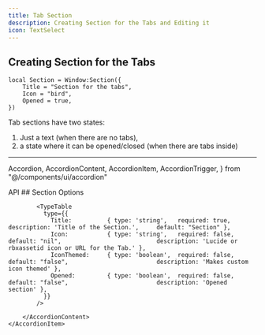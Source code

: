 ```yaml
---
title: Tab Section
description: Creating Section for the Tabs and Editing it
icon: TextSelect
---
```





<Banner 
    alt="Banner" 
    src="/banners/tabsection.jpg" 
/>


## Creating Section for the Tabs

```luau
local Section = Window:Section({
    Title = "Section for the tabs",
    Icon = "bird",
    Opened = true,
})
```

Tab sections have two states: 
1. Just a text (when there are no tabs), 
2. a state where it can be opened/closed (when there are tabs inside)



<hr/>

  Accordion,
  AccordionContent,
  AccordionItem,
  AccordionTrigger,
} from "@/components/ui/accordion"

<Accordion type="single"  collapsible>
    <AccordionItem value="item-1">
        <AccordionTrigger>API</AccordionTrigger>
        <AccordionContent>
            ## Section Options
            
            <TypeTable
              type={{
                Title:          { type: 'string',   required: true,  description: 'Title of the Section.',     default: "Section" },
                Icon:           { type: 'string',   required: false, default: "nil",                           description: 'Lucide or rbxassetid icon or URL for the Tab.' },
                IconThemed:     { type: 'boolean',  required: false, default: "false",                         description: 'Makes custom icon themed' }, 
                Opened:         { type: 'boolean',  required: false, default: "false",                         description: 'Opened section' }, 
              }}
            />
            
        </AccordionContent>
    </AccordionItem>
</Accordion>
